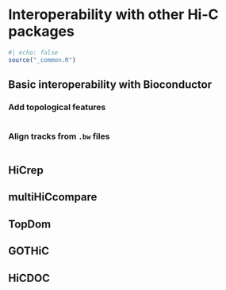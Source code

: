 # Interoperability with other Hi-C packages

```r
#| echo: false
source("_common.R")
```

## Basic interoperability with Bioconductor 

### Add topological features 

```r

```

### Align tracks from `.bw` files 

```r

```

## HiCrep

## multiHiCcompare

## TopDom

## GOTHiC

## HiCDOC

